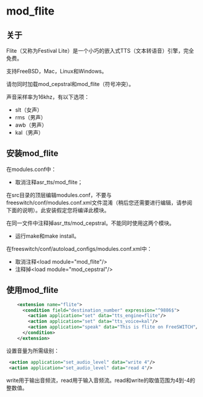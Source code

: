 # mod_flite

## 关于

Flite（又称为Festival Lite）是一个小巧的嵌入式TTS（文本转语音）引擎，完全免费。

支持FreeBSD，Mac，Linux和Windows。

请勿同时加载mod_cepstral和mod_flite（符号冲突）。

声音采样率为16khz，有以下选项：

- slt（女声）
- rms（男声）
- awb（男声）
- kal（男声）

## 安装mod_flite

在modules.conf中：

- 取消注释asr_tts/mod_flite；

在src目录的顶层编辑modules.conf，不要与freeswitch/conf/modules.conf.xml文件混淆（稍后您还需要进行编辑，请参阅下面的说明）。此安装假定您将编译此模块。

在同一文件中注释掉asr_tts/mod_cepstral。不能同时使用这两个模块。

- 运行make和make install。

在freeswitch/conf/autoload_configs/modules.conf.xml中：

- 取消注释&lt;load module="mod_flite"/&gt;
- 注释掉&lt;load module="mod_cepstral"/&gt;

## 使用mod_flite

```xml
    <extension name="flite">
      <condition field="destination_number" expression="^9886$">
        <action application="set" data="tts_engine=flite"/>
        <action application="set" data="tts_voice=kal"/>
        <action application="speak" data="This is flite on FreeSWITCH"/>
      </condition>
    </extension>
```

设置音量为所需级别：

```xml
 <action application="set_audio_level" data="write 4"/>
 <action application="set_audio_level" data="read 4"/>
```

write用于输出音频流，read用于输入音频流。read和write的取值范围为4到-4的整数值。